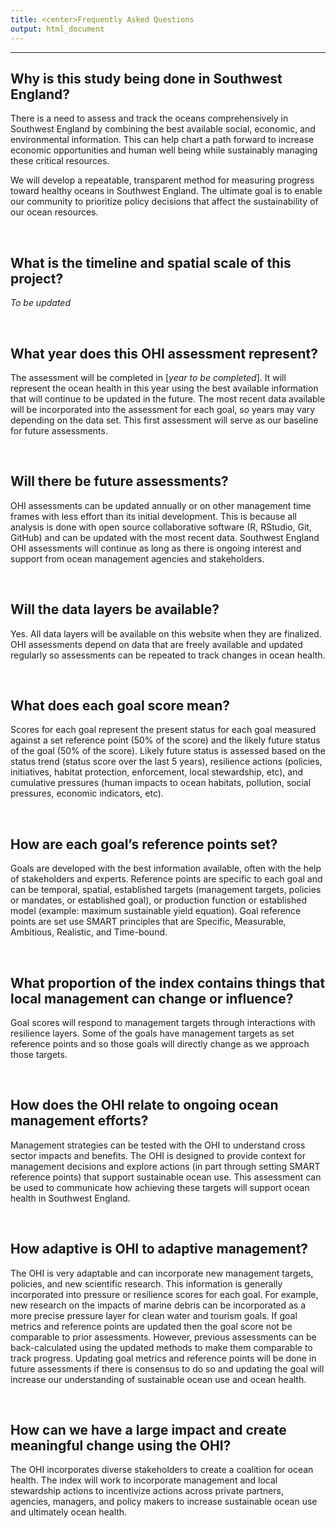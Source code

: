 ```yaml
---
title: <center>Frequently Asked Questions
output: html_document
---
```


<!--- please edit as needed!--->

----

## Why is this study being done in Southwest England?

There is a need to assess and track the oceans comprehensively in Southwest England by combining the best available social, economic, and environmental information. This can help chart a path forward to increase economic opportunities and human well being while sustainably managing these critical resources.

We will develop a repeatable, transparent method for measuring progress toward healthy oceans in Southwest England. The ultimate goal is to enable our community to prioritize policy decisions that affect the sustainability of our ocean resources.

<br>

## What is the timeline and spatial scale of this project?

*To be updated*

<br>

## What year does this OHI assessment represent?  

The assessment will be completed in [*year to be completed*]. It will represent the ocean health in this year using the best available information that will continue to be updated in the future. The most recent data available will be incorporated into the assessment for each goal, so years may vary depending on the data set. This first assessment will serve as our baseline for future assessments. 

<br>

## Will there be future assessments?

OHI assessments can be updated annually or on other management time frames with less effort than its initial development. This is because all analysis is done with open source collaborative software (R, RStudio, Git, GitHub) and can be updated with the most recent data. Southwest England OHI assessments will continue as long as there is ongoing interest and support from ocean management agencies and stakeholders. 

<br>

## Will the data layers be available?

Yes. All data layers will be available on this website when they are finalized. <!--- www/ohi-science.org/esw/layers. ---> OHI assessments depend on data that are freely available and updated regularly so assessments can be repeated to track changes in ocean health.  

<br>

## What does each goal score mean? 

Scores for each goal represent the present status for each goal measured against a set reference point (50% of the score) and the likely future status of the goal (50% of the score). Likely future status is assessed based on the status trend (status score over the last 5 years), resilience actions (policies, initiatives, habitat protection, enforcement, local stewardship, etc), and cumulative pressures (human impacts to ocean habitats, pollution, social pressures, economic indicators, etc).

<br>

## How are each goal’s reference points set?

Goals are developed with the best information available, often with the help of stakeholders and experts. Reference points are specific to each goal and can be temporal, spatial, established targets (management targets, policies or mandates, or established goal), or production function or established model (example: maximum sustainable yield equation). Goal reference points are set use SMART principles that are Specific, Measurable, Ambitious, Realistic, and Time-bound.

<br>

## What proportion of the index contains things that local management can change or influence? 

Goal scores will respond to management targets through interactions with resilience layers. Some of the goals have management targets as set reference points and so those goals will directly change as we approach those targets. 

<br>

## How does the OHI relate to ongoing ocean management efforts?

Management strategies can be tested with the OHI to understand cross sector impacts and benefits. The OHI is designed to provide context for management decisions and explore actions (in part through setting SMART reference points) that support sustainable ocean use. This assessment can be used to communicate how achieving these targets will support ocean health in Southwest England. 

<br>

## How adaptive is OHI to adaptive management?

The OHI is very adaptable and can incorporate new management targets, policies, and new scientific research. This information is generally incorporated into pressure or resilience scores for each goal. For example, new research on the impacts of marine debris can be incorporated as a more precise pressure layer for clean water and tourism goals. If goal metrics and reference points are updated then the goal score not be comparable to prior assessments. However, previous assessments can be back-calculated using the updated methods to make them comparable to track progress. Updating goal metrics and reference points will be done in future assessments if there is consensus to do so and updating the goal will increase our understanding of sustainable ocean use and ocean health.

<br>

## How can we have a large impact and create meaningful change using the OHI?

The OHI incorporates diverse stakeholders to create a coalition for ocean health. The index will work to incorporate management and local stewardship actions to incentivize actions across private partners, agencies, managers, and policy makers to increase sustainable ocean use and ultimately ocean health. 

